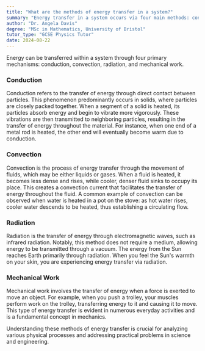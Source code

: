 ```yaml
---
title: "What are the methods of energy transfer in a system?"
summary: "Energy transfer in a system occurs via four main methods: conduction, convection, radiation, and mechanical work, each playing a distinct role in how energy moves and interacts."
author: "Dr. Angela Davis"
degree: "MSc in Mathematics, University of Bristol"
tutor_type: "GCSE Physics Tutor"
date: 2024-08-22
---
```


Energy can be transferred within a system through four primary mechanisms: conduction, convection, radiation, and mechanical work.

### Conduction
Conduction refers to the transfer of energy through direct contact between particles. This phenomenon predominantly occurs in solids, where particles are closely packed together. When a segment of a solid is heated, its particles absorb energy and begin to vibrate more vigorously. These vibrations are then transmitted to neighboring particles, resulting in the transfer of energy throughout the material. For instance, when one end of a metal rod is heated, the other end will eventually become warm due to conduction.

### Convection
Convection is the process of energy transfer through the movement of fluids, which may be either liquids or gases. When a fluid is heated, it becomes less dense and rises, while cooler, denser fluid sinks to occupy its place. This creates a convection current that facilitates the transfer of energy throughout the fluid. A common example of convection can be observed when water is heated in a pot on the stove: as hot water rises, cooler water descends to be heated, thus establishing a circulating flow.

### Radiation
Radiation is the transfer of energy through electromagnetic waves, such as infrared radiation. Notably, this method does not require a medium, allowing energy to be transmitted through a vacuum. The energy from the Sun reaches Earth primarily through radiation. When you feel the Sun's warmth on your skin, you are experiencing energy transfer via radiation.

### Mechanical Work
Mechanical work involves the transfer of energy when a force is exerted to move an object. For example, when you push a trolley, your muscles perform work on the trolley, transferring energy to it and causing it to move. This type of energy transfer is evident in numerous everyday activities and is a fundamental concept in mechanics.

Understanding these methods of energy transfer is crucial for analyzing various physical processes and addressing practical problems in science and engineering.
    